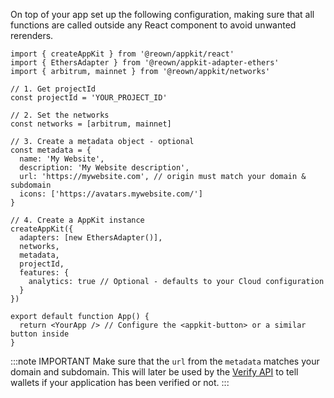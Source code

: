 
On top of your app set up the following configuration, making sure that all functions are called outside any React component to avoid unwanted rerenders.

```tsx
import { createAppKit } from '@reown/appkit/react'
import { EthersAdapter } from '@reown/appkit-adapter-ethers'
import { arbitrum, mainnet } from '@reown/appkit/networks'

// 1. Get projectId
const projectId = 'YOUR_PROJECT_ID'

// 2. Set the networks
const networks = [arbitrum, mainnet]

// 3. Create a metadata object - optional
const metadata = {
  name: 'My Website',
  description: 'My Website description',
  url: 'https://mywebsite.com', // origin must match your domain & subdomain
  icons: ['https://avatars.mywebsite.com/']
}

// 4. Create a AppKit instance
createAppKit({
  adapters: [new EthersAdapter()],
  networks,
  metadata,
  projectId,
  features: {
    analytics: true // Optional - defaults to your Cloud configuration
  }
})

export default function App() {
  return <YourApp /> // Configure the <appkit-button> or a similar button inside
}
```

:::note IMPORTANT
Make sure that the `url` from the `metadata` matches your domain and subdomain. This will later be used by the [Verify API](../../../../cloud/verify.mdx) to tell wallets if your application has been verified or not.
:::
